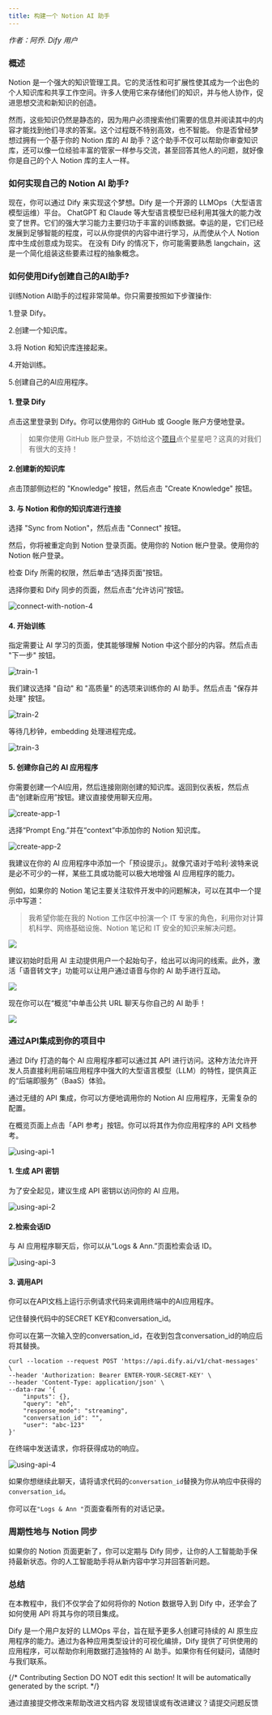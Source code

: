 ```yaml
---
title: 构建一个 Notion AI 助手
---
```



_作者：阿乔. Dify 用户_

### 概述

Notion 是一个强大的知识管理工具。它的灵活性和可扩展性使其成为一个出色的个人知识库和共享工作空间。许多人使用它来存储他们的知识，并与他人协作，促进思想交流和新知识的创造。

然而，这些知识仍然是静态的，因为用户必须搜索他们需要的信息并阅读其中的内容才能找到他们寻求的答案。这个过程既不特别高效，也不智能。 你是否曾经梦想过拥有一个基于你的 Notion 库的 AI 助手？这个助手不仅可以帮助你审查知识库，还可以像一位经验丰富的管家一样参与交流，甚至回答其他人的问题，就好像你是自己的个人 Notion 库的主人一样。

### 如何实现自己的 Notion AI 助手?

现在，你可以通过 Dify 来实现这个梦想。Dify 是一个开源的 LLMOps（大型语言模型运维）平台。 ChatGPT 和 Claude 等大型语言模型已经利用其强大的能力改变了世界。它们的强大学习能力主要归功于丰富的训练数据。幸运的是，它们已经发展到足够智能的程度，可以从你提供的内容中进行学习，从而使从个人 Notion 库中生成创意成为现实。 在没有 Dify 的情况下，你可能需要熟悉 langchain，这是一个简化组装这些要素过程的抽象概念。

### 如何使用Dify创建自己的AI助手?

训练Notion AI助手的过程非常简单。你只需要按照如下步骤操作:

1.登录 Dify。

2.创建一个知识库。

3.将 Notion 和知识库连接起来。

4.开始训练。

5.创建自己的AI应用程序。

#### 1. 登录 Dify

点击这里登录到 Dify。你可以使用你的 GitHub 或 Google 账户方便地登录。

> 如果你使用 GitHub 账户登录，不妨给这个[项目](https://github.com/langgenius/dify)点个星星吧？这真的对我们有很大的支持！

#### 2.创建新的知识库

点击顶部侧边栏的 "Knowledge" 按钮，然后点击 "Create Knowledge" 按钮。

#### 3. 与 Notion 和你的知识库进行连接

选择 "Sync from Notion"，然后点击 "Connect" 按钮。

然后，你将被重定向到 Notion 登录页面。使用你的 Notion 帐户登录。使用你的 Notion 帐户登录。

检查 Dify 所需的权限，然后单击“选择页面”按钮。

选择你要和 Dify 同步的页面，然后点击“允许访问”按钮。

![connect-with-notion-4](https://pan.wsyfin.com/f/M8Xtz/connect-with-notion-4.png)

#### 4. 开始训练 <a href="#id-4-start-training" id="id-4-start-training"></a>

指定需要让 AI 学习的页面，使其能够理解 Notion 中这个部分的内容。然后点击 "下一步" 按钮。

![train-1](https://pan.wsyfin.com/f/Nkjuj/train-1.png)

我们建议选择 "自动" 和 "高质量" 的选项来训练你的 AI 助手。然后点击 "保存并处理" 按钮。

![train-2](https://pan.wsyfin.com/f/OYoCv/train-2.png)

等待几秒钟，embedding 处理进程完成。

![train-3](https://pan.wsyfin.com/f/PN9F3/train-3.png)

#### 5. 创建你自己的 AI 应用程序[​](https://wsyfin.com/notion-dify#5-create-your-own-ai-application) <a href="#id-5-create-your-own-ai-application" id="id-5-create-your-own-ai-application"></a>

你需要创建一个AI应用，然后连接刚刚创建的知识库。返回到仪表板，然后点击“创建新应用”按钮。建议直接使用聊天应用。

![create-app-1](https://pan.wsyfin.com/f/QWRHo/create-app-1.png)

选择“Prompt Eng.”并在“context”中添加你的 Notion 知识库。

![create-app-2](https://pan.wsyfin.com/f/R6DT5/create-app-2.png)

我建议在你的 AI 应用程序中添加一个「预设提示」。就像咒语对于哈利·波特来说是必不可少的一样，某些工具或功能可以极大地增强 AI 应用程序的能力。

例如，如果你的 Notion 笔记主要关注软件开发中的问题解决，可以在其中一个提示中写道：

> 我希望你能在我的 Notion 工作区中扮演一个 IT 专家的角色，利用你对计算机科学、网络基础设施、Notion 笔记和 IT 安全的知识来解决问题。

![](https://assets-docs.dify.ai/dify-enterprise-mintlify/zh_CN/learn-more/use-cases/27f353c0cc454912205d0acdc1aed51f.png)

建议初始时启用 AI 主动提供用户一个起始句子，给出可以询问的线索。此外，激活「语音转文字」功能可以让用户通过语音与你的 AI 助手进行互动。

![](https://assets-docs.dify.ai/dify-enterprise-mintlify/zh_CN/learn-more/use-cases/cf3649fe8bffaa76a86d71daa8ec0afb.png)

现在你可以在“概览”中单击公共 URL 聊天与你自己的 AI 助手！

![](https://assets-docs.dify.ai/dify-enterprise-mintlify/zh_CN/learn-more/use-cases/3830bbae27580f32cc415340984cb4e9.png)

### 通过API集成到你的项目中​

通过 Dify 打造的每个 AI 应用程序都可以通过其 API 进行访问。这种方法允许开发人员直接利用前端应用程序中强大的大型语言模型（LLM）的特性，提供真正的“后端即服务”（BaaS）体验。

通过无缝的 API 集成，你可以方便地调用你的 Notion AI 应用程序，无需复杂的配置。

在概览页面上点击「API 参考」按钮。你可以将其作为你应用程序的 API 文档参考。

![using-api-1](https://pan.wsyfin.com/f/wp0Cy/using-api-1.png)

#### 1. 生成 API 密钥 <a href="#id-1-generate-api-secret-key" id="id-1-generate-api-secret-key"></a>

为了安全起见，建议生成 API 密钥以访问你的 AI 应用。

![using-api-2](https://pan.wsyfin.com/f/xk2Fx/using-api-2.png)

#### 2.检索会话ID <a href="#id-2-retrieve-conversation-id" id="id-2-retrieve-conversation-id"></a>

与 AI 应用程序聊天后，你可以从“Logs & Ann.”页面检索会话 ID。

![using-api-3](https://pan.wsyfin.com/f/yPXHL/using-api-3.png)

#### 3. 调用API <a href="#id-3-invoke-api" id="id-3-invoke-api"></a>

你可以在API文档上运行示例请求代码来调用终端中的AI应用程序。

记住替换代码中的SECRET KEY和conversation\_id。

你可以在第一次输入空的conversation\_id，在收到包含conversation\_id的响应后将其替换。

```
curl --location --request POST 'https://api.dify.ai/v1/chat-messages' \
--header 'Authorization: Bearer ENTER-YOUR-SECRET-KEY' \
--header 'Content-Type: application/json' \
--data-raw '{
    "inputs": {},
    "query": "eh",
    "response_mode": "streaming",
    "conversation_id": "",
    "user": "abc-123"
}'
```

在终端中发送请求，你将获得成功的响应。

![using-api-4](https://pan.wsyfin.com/f/zpnI4/using-api-4.png)

如果你想继续此聊天，请将请求代码的`conversation_id`替换为你从响应中获得的`conversation_id`。

你可以在`"Logs & Ann "`页面查看所有的对话记录。

### 周期性地与 Notion 同步

如果你的 Notion 页面更新了，你可以定期与 Dify 同步，让你的人工智能助手保持最新状态。你的人工智能助手将从新内容中学习并回答新问题。

### 总结

在本教程中，我们不仅学会了如何将你的 Notion 数据导入到 Dify 中，还学会了如何使用 API 将其与你的项目集成。

Dify 是一个用户友好的 LLMOps 平台，旨在赋予更多人创建可持续的 AI 原生应用程序的能力。通过为各种应用类型设计的可视化编排，Dify 提供了可供使用的应用程序，可以帮助你利用数据打造独特的 AI 助手。如果你有任何疑问，请随时与我们联系。

{/*
Contributing Section
DO NOT edit this section!
It will be automatically generated by the script.
*/}

<CardGroup cols="2">
    <Card
        title="编辑此页面"
        icon="pen-to-square"
        href="https://github.com/langgenius/dify-docs-mintlify/edit/main/zh-hans/learn-more/use-cases/build-an-notion-ai-assistant.mdx"
    >
        通过直接提交修改来帮助改进文档内容
    </Card>
    <Card
        title="提交问题"
        icon="github"
        href="https://github.com/langgenius/dify-docs-mintlify/issues/new?title=文档问题%3A%20-an-notion-ai-assist&body=%23%23%20问题描述%0A%3C%21--%20请简要描述您发现的问题%20--%3E%0A%0A%23%23%20页面链接%0Ahttps%3A%2F%2Fgithub.com%2Flanggenius%2Fdify-docs-mintlify%2Fblob%2Fmain%2Fzh-hans/learn-more/use-cases%2Fbuild-an-notion-ai-assistant.mdx%0A%0A%23%23%20建议修改%0A%3C%21--%20如果有具体的修改建议，请在此说明%20--%3E%0A%0A%3C%21--%20感谢您对文档质量的关注！%20--%3E"
    >
        发现错误或有改进建议？请提交问题反馈
    </Card>
</CardGroup>
